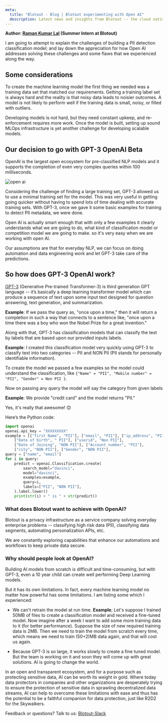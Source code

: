 ```yaml
---
meta:
  title: "Blotout - Blog | Blotout experimenting with Open AI"
  description: Latest news and insights from Blotout -- the cloud native privacy data engineering platform.
---
```



<Blog title={attributes.meta.title}>
    
**Author: [Raman Kumar Lal](https://www.linkedin.com/in/raman-kumar-lal-a65581181/) (Summer Intern at Blotout)**

I am going to attempt to explain the challenges of building a PII detection classification model; and lay down the appreciation for how Open AI addresses solving these challenges and some flaws that we experienced along the way.

## Some considerations

To create the machine learning model the first thing we needed was a training data set that matched our requirements. Getting a training label set is always hard and the reality is that noisy data leads to noisier outcomes. A model is not likely to perform well if the training data is small, noisy, or filled with outliers.

Developing models is not hard, but they need constant upkeep, and re-enforcement requires more work. Once the model is built, setting up sound MLOps infrastructure is yet another challenge for developing scalable models.

## Our decision to go with GPT-3 OpenAI Beta

OpenAI is the largest open ecosystem for pre-classified NLP models and it supports the completion of even very complex queries within 100 milliseconds.

<div className='right'>
  <img src='/img/blog/open-ai.jpg' alt='open ai' />
</div>

Considering the challenge of finding a large training set, GPT-3 allowed us to use a minimal training set for the model. This was very useful in getting going quicker without having to spend lots of time dealing with accurate training sets. With GPT-3, once we gave it some basic examples for training to detect PII metadata, we were done.

Open AI is actually smart enough that with only a few examples it clearly understands what we are going to do, what kind of classification model or competition model we are going to make. so it's very easy when we are working with open AI.

Our assumptions are that for everyday NLP, we can focus on doing automation and data engineering work and let GPT-3 take care of the predictions.

## So how does GPT-3 OpenAI work?

[GPT-3](https://openai.com/blog/gpt-3-apps/) (Generative Pre-trained Transformer-3) is third generation GPT language -- it’s basically a deep learning transformer model which can produce a sequence of text upon some input text designed for question answering, text generation, and summarization.

**Example**: If we pass the query as, "once upon a time," then it will return a completion in such a way that connects to a sentence like, "once upon a time there was a boy who won the Nobel Prize for a great invention."

Along with that, GPT-3 has classification models that can classify the text by labels that are based upon our provided inputs labels.

**Example**: I created this classification model very quickly using GPT-3 to classify text into two categories -- PII and NON PII (PII stands for personally identifiable information).

To create the model we passed a few examples so the model could understand the classification, like `{"Name" = "PII", "Mobile number" = "PII", "Gender" = Non PII }`.

Now on passing any query the model will say the category from given labels

**Example**: We provide "credit card" and the model returns "PII."

Yes, it's really that awesome! 😊

Here’s the Python code:

```python
import openai
openai.api_key = "XXXXXXXXX"
example = [["first Name", "PII"], ["email", "PII"], ["ip_address", "PII"],
    ["Date of birth", " PII"], ["userid", "Non PII"],
    ["Date of Joining", "NON PII"], ["Account number", "PII"],
    ["city", "NON PII"], ["Gender", "NON PII"],
query = ["name", "email"]
for i in query:
    predict = openai.Classification.create(
        search_model="davinci",
        model="davinci",
        examples=example,
        query=i,
        labels=["PII", "NON PII"],
    ).label.lower()
    print(str(i) + " is " + str(predict))
```

### What does Blotout want to achieve with OpenAI?

Blotout is a privacy infrastructure as a service company solving everyday enterprise problems -- classifying high risk data (PII), classifying data segments, automating personalization APIs, etc.

We are constantly exploring capabilities that enhance our automations and workflows to keep private data secure.

### Why should people look at OpenAI?

Building AI models from scratch is difficult and time-consuming, but with GPT-3, even a 10 year child can create well performing Deep Learning models.

But it has its own limitations. In fact, every machine learning model no matter how powerful has some limitations. I am listing some which I experienced:

- We can't retrain the model at run time. **Example**; Let's suppose I trained 50MB of files to create a classification model and received a fine-tuned model. Now imagine after a week I want to add some more training data to it (for better performance). Suppose the size of new required training data is 2MB. Then we need to train the model from scratch every time, which means we need to train (50+2)MB data again, and that will cost us again.

- Because GPT-3 is so large, it works slowly to create a fine tuned model. But the team is working on it and soon they will come up with great solutions. AI is going to change the world.

In an open and transparent ecosystem, and for a purpose such as protecting sensitive data, AI can be worth its weight in gold. Where today data protectors in companies and other organizations are desperately trying to ensure the protection of sensitive data in sprawling decentralized data streams, AI can help to overcome these limitations with ease and thus has the potential to be a faithful companion for data protection, just like R2D2 for the Skywalkers.

Feedback or questions? Talk to us: [Blotout-Slack](https://blotout-shared.slack.com)

</Blog>
